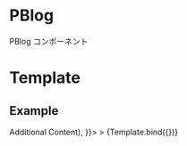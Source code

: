
<Meta title="Molecules/PBlog" component={PBlog} />

# PBlog

PBlog コンポーネント

# Template


## Example

<Canvas>
  <Story
    name="PBlog"
    args={{
      data: {
        url: "/",
        thumbnail: {
          src: Image,
          alt: "Quia saepe facilis et eum ea tempore quo.",
        },
        date: new Date("2022/06/06"),
        category: "Rustic",
        title: "Nulla error repellat repellat omnis et.",
        tags: ["natus", "deleniti"],
      },
      heading: "h3",
      creditContent: (<div>Additional Content</div>),
    }}>
  >
    {Template.bind({})}
  </Story>
</Canvas>

<Props story="PBlog" />

